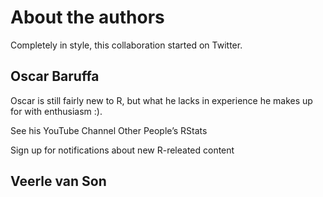 # About the authors

Completely in style, this collaboration started on Twitter. 

## Oscar Baruffa

Oscar is still fairly new to R, but what he lacks in experience he makes up for with enthusiasm :). 

See his YouTube Channel Other People's RStats

Sign up for notifications about new R-releated content 



## Veerle van Son
